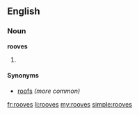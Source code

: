==English==

===Noun===
'''rooves'''

# {{plural of|[[roof]]}}

====Synonyms====
* [[roofs]] ''(more common)''

[[fr:rooves]]
[[li:rooves]]
[[my:rooves]]
[[simple:rooves]]